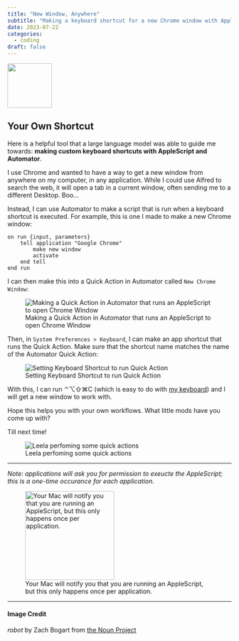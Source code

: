 ```yaml
---
title: "New Window, Anywhere"
subtitle: "Making a keyboard shortcut for a new Chrome window with AppleScript and Automator"
date: 2023-07-22
categories:
  - coding
draft: false
---
```


![](98 - robot.svg){fig-align="center" width="100"}

## Your Own Shortcut

Here is a helpful tool that a large language model was able to guide me towards: **making custom keyboard shortcuts with AppleScript and Automator**.

I use Chrome and wanted to have a way to get a new window from anywhere on my computer, in any application. While I could use Alfred to search the web, it will open a tab in a current window, often sending me to a different Desktop. Boo...

Instead, I can use Automator to make a script that is run when a keyboard shortcut is executed. For example, this is one I made to make a new Chrome window:

```
on run {input, parameters}
	tell application "Google Chrome"
		make new window
		activate
	end tell
end run
```

I can then make this into a Quick Action in Automator called `New Chrome Window`:

![Making a Quick Action in Automator that runs an AppleScript to open Chrome Window](automator-script.png)

Then, in `System Preferences > Keyboard`, I can make an app shortcut that runs the Quick Action. Make sure that the shortcut name matches the name of the Automator Quick Action:

![Setting Keyboard Shortcut to run Quick Action](automator-pref.png)

With this, I can run ⌃⌥⇧⌘C (which is easy to do with [my keyboard](https://observablehq.com/@zachbogart/i-dont-know-how-to-type?collection=@zachbogart/blog)) and I will get a new window to work with.

Hope this helps you with your own workflows. What little mods have you come up with?

Till next time!

![Leela perfoming some quick actions](https://media.giphy.com/media/snA2OVsg9sMRW/giphy.gif)

---

*Note: applications will ask you for permission to exeucte the AppleScript; this is a one-time occurance for each application.*

![Your Mac will notify you that you are running an AppleScript, but this only happens once per application.](automator-note.png){width="200"}

---
#### Image Credit

*robot* by Zach Bogart from [the Noun Project](https://thenounproject.com/zachbogart)